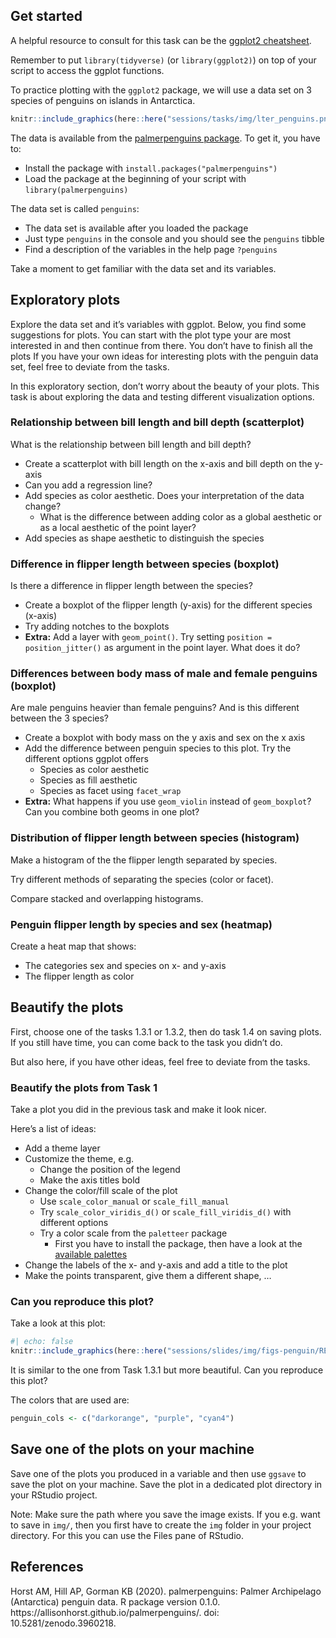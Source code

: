 ## Get started

A helpful resource to consult for this task can be the [ggplot2 cheatsheet](https://raw.githubusercontent.com/rstudio/cheatsheets/master/data-visualization-2.1.pdf).

Remember to put `library(tidyverse)` (or `library(ggplot2)`) on top of your script to access the ggplot functions.

To practice plotting with the `ggplot2` package, we will use a data set on 3 species of penguins on islands in Antarctica.

```r
knitr::include_graphics(here::here("sessions/tasks/img/lter_penguins.png"))
```

The data is available from the [palmerpenguins package](https://allisonhorst.github.io/palmerpenguins/). To get it, you have to:

- Install the package with `install.packages("palmerpenguins")`
- Load the package at the beginning of your script with `library(palmerpenguins)`

The data set is called `penguins`:

- The data set is available after you loaded the package
- Just type `penguins` in the console and you should see the `penguins` tibble
- Find a description of the variables in the help page `?penguins`

Take a moment to get familiar with the data set and its variables.

## Exploratory plots

Explore the data set and it's variables with ggplot. 
Below, you find some suggestions for plots. 
You can start with the plot type your are most interested in and then continue from there.
You don't have to finish all the plots
If you have your own ideas for interesting plots with the penguin data set, 
feel free to deviate from the tasks. 

In this exploratory section, don't worry about the beauty of your plots. 
This task is about exploring the data and testing different visualization options. 

### Relationship between bill length and bill depth (scatterplot)

What is the relationship between bill length and bill depth?

- Create a scatterplot with bill length on the x-axis and bill depth on the y-axis
- Can you add a regression line?
- Add species as color aesthetic. Does your interpretation of the data change?
  - What is the difference between adding color as a global aesthetic or as a local aesthetic of the point layer?
- Add species as shape aesthetic to distinguish the species
    
### Difference in flipper length between species (boxplot)

Is there a difference in flipper length between the species?

- Create a boxplot of the flipper length (y-axis) for the different species (x-axis)
- Try adding notches to the boxplots
- **Extra:** Add a layer with `geom_point()`. 
Try setting `position = position_jitter()` as argument in the point layer. What does it do?

### Differences between body mass of male and female penguins (boxplot)

Are male penguins heavier than female penguins? And is this different between the 3 species?

- Create a boxplot with body mass on the y axis and sex on the x axis
- Add the difference between penguin species to this plot. Try the different options ggplot offers
  - Species as color aesthetic
  - Species as fill aesthetic
  - Species as facet using `facet_wrap`
- **Extra:** What happens if you use `geom_violin` instead of `geom_boxplot`? Can you combine both geoms in one plot?

### Distribution of flipper length between species (histogram)

Make a histogram of the the flipper length separated by species.

Try different methods of separating the species (color or facet).

Compare stacked and overlapping histograms.

### Penguin flipper length by species and sex (heatmap)

Create a heat map that shows:

- The categories sex and species on x- and y-axis
- The flipper length as color

## Beautify the plots

First, choose one of the tasks 1.3.1 or 1.3.2, then do task 1.4 on saving plots. If you still have time, you can come back to the task you didn’t do.

But also here, if you have other ideas, feel free to deviate from the tasks.

### Beautify the plots from Task 1

Take a plot you did in the previous task and make it look nicer.

Here's a list of ideas:

- Add a theme layer
- Customize the theme, e.g.
  - Change the position of the legend
  - Make the axis titles bold
- Change the color/fill scale of the plot
  - Use `scale_color_manual` or `scale_fill_manual`
  - Try `scale_color_viridis_d()` or `scale_fill_viridis_d()` with different options
  - Try a color scale from the `paletteer` package
    - First you have to install the package, then have a look at the [available palettes](https://r-charts.com/color-palettes)
- Change the labels of the x- and y-axis and add a title to the plot
- Make the points transparent, give them a different shape, ...

### Can you reproduce this plot?

Take a look at this plot:

```r
#| echo: false
knitr::include_graphics(here::here("sessions/slides/img/figs-penguin/README-flipper-bill-1.png"))
```

It is similar to the one from Task 1.3.1 but more beautiful.
Can you reproduce this plot?

The colors that are used are:

```r
penguin_cols <- c("darkorange", "purple", "cyan4")
```

## Save one of the plots on your machine

Save one of the plots you produced in a variable and then use `ggsave` to save the plot on your machine.
Save the plot in a dedicated plot directory in your RStudio project. 

Note: Make sure the path where you save the image exists. If you e.g. want to save in
`img/`, then you first have to create the `img` folder in your project directory.
For this you can use the Files pane of RStudio.

## References

Horst AM, Hill AP, Gorman KB (2020). palmerpenguins: Palmer Archipelago (Antarctica) penguin data. R package version 0.1.0.
https://allisonhorst.github.io/palmerpenguins/. doi: 10.5281/zenodo.3960218.
